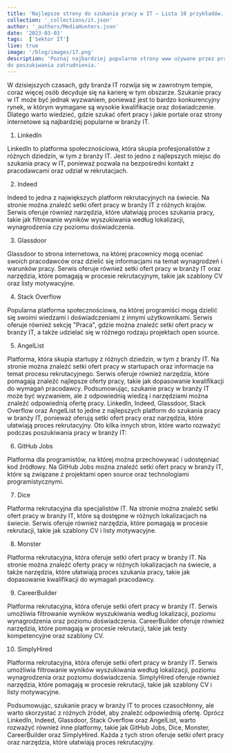 ```yaml
---
title: 'Najlepsze strony do szukania pracy w IT – Lista 10 przykładów.'
collection: '_collections/it.json'
author: '_authors/MediaHunters.json'
date: '2023-03-03'
tags:  ['Sektor IT']
live: true
image: '/blog/images/17.png'
description: 'Poznaj najbardziej popularne strony www używane przez pracowników IT
do poszukiwania zatrudnienia.'
---
```


W dzisiejszych czasach, gdy branża IT rozwija się w zawrotnym tempie, coraz więcej
osób decyduje się na karierę w tym obszarze. Szukanie pracy w IT może być jednak
wyzwaniem, ponieważ jest to bardzo konkurencyjny rynek, w którym wymagane są
wysokie kwalifikacje oraz doświadczenie. Dlatego warto wiedzieć, gdzie szukać ofert
pracy i jakie portale oraz strony internetowe są najbardziej popularne w branży IT.

1. LinkedIn

LinkedIn to platforma społecznościowa, która skupia profesjonalistów z różnych
dziedzin, w tym z branży IT. Jest to jedno z najlepszych miejsc do szukania pracy w
IT, ponieważ pozwala na bezpośredni kontakt z pracodawcami oraz udział w
rekrutacjach.

2. Indeed

Indeed to jedna z największych platform rekrutacyjnych na świecie. Na stronie
można znaleźć setki ofert pracy w branży IT z różnych krajów. Serwis oferuje
również narzędzia, które ułatwiają proces szukania pracy, takie jak filtrowanie
wyników wyszukiwania według lokalizacji, wynagrodzenia czy poziomu
doświadczenia.

3. Glassdoor

Glassdoor to strona internetowa, na której pracownicy mogą oceniać swoich
pracodawców oraz dzielić się informacjami na temat wynagrodzeń i warunków pracy.
Serwis oferuje również setki ofert pracy w branży IT oraz narzędzia, które pomagają
w procesie rekrutacyjnym, takie jak szablony CV oraz listy motywacyjne.

4. Stack Overflow

Popularna platforma społecznościowa, na której programiści mogą
dzielić się swoimi wiedzami i doświadczeniami z innymi użytkownikami. Serwis
oferuje również sekcję &quot;Praca&quot;, gdzie można znaleźć setki ofert pracy w branży IT, a
także udzielać się w różnego rodzaju projektach open source.

5. AngelList

Platforma, która skupia startupy z różnych dziedzin, w tym z branży IT.
Na stronie można znaleźć setki ofert pracy w startupach oraz informacje na temat
procesu rekrutacyjnego. Serwis oferuje również narzędzia, które pomagają znaleźć
najlepsze oferty pracy, takie jak dopasowanie kwalifikacji do wymagań pracodawcy.
Podsumowując, szukanie pracy w branży IT może być wyzwaniem, ale z
odpowiednią wiedzą i narzędziami można znaleźć odpowiednią ofertę pracy.
LinkedIn, Indeed, Glassdoor, Stack Overflow oraz AngelList to jedne z najlepszych
platform do szukania pracy w branży IT, ponieważ oferują setki ofert pracy oraz
narzędzia, które ułatwiają proces rekrutacyjny.
Oto kilka innych stron, które warto rozważyć podczas poszukiwania pracy w branży
IT:

6. GitHub Jobs

Platforma dla programistów, na której można przechowywać i udostępniać
kod źródłowy. Na GitHub Jobs można znaleźć setki ofert pracy w branży IT, które są
związane z projektami open source oraz technologiami programistycznymi.

7. Dice

Platforma rekrutacyjna dla specjalistów IT. Na stronie można znaleźć setki
ofert pracy w branży IT, które są dostępne w różnych lokalizacjach na świecie.
Serwis oferuje również narzędzia, które pomagają w procesie rekrutacji, takie jak
szablony CV i listy motywacyjne.

8. Monster

Platforma rekrutacyjna, która oferuje setki ofert pracy w branży IT. Na
stronie można znaleźć oferty pracy w różnych lokalizacjach na świecie, a także
narzędzia, które ułatwiają proces szukania pracy, takie jak dopasowanie kwalifikacji
do wymagań pracodawcy.

9. CareerBuilder

Platforma rekrutacyjna, która oferuje setki ofert pracy w branży IT.
Serwis umożliwia filtrowanie wyników wyszukiwania według lokalizacji, poziomu
wynagrodzenia oraz poziomu doświadczenia. CareerBuilder oferuje również
narzędzia, które pomagają w procesie rekrutacji, takie jak testy kompetencyjne oraz
szablony CV.

10. SimplyHired

Platforma rekrutacyjna, która oferuje setki ofert pracy w branży IT.
Serwis umożliwia filtrowanie wyników wyszukiwania według lokalizacji, poziomu
wynagrodzenia oraz poziomu doświadczenia. SimplyHired oferuje również narzędzia,
które pomagają w procesie rekrutacji, takie jak szablony CV i listy motywacyjne.

Podsumowując, szukanie pracy w branży IT to proces czasochłonny, ale warto
skorzystać z różnych źródeł, aby znaleźć odpowiednią ofertę. Oprócz LinkedIn,
Indeed, Glassdoor, Stack Overflow oraz AngelList, warto rozważyć również inne
platformy, takie jak GitHub Jobs, Dice, Monster, CareerBuilder oraz SimplyHired.
Każda z tych stron oferuje setki ofert pracy oraz narzędzia, które ułatwiają proces
rekrutacyjny.
